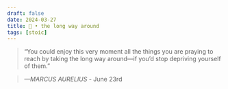 ```yaml
---
draft: false 
date: 2024-03-27
title: 🗿 • the long way around
tags: [stoic]
---
```


>  “You could enjoy this very moment all the things you are praying to reach by taking the long way around—if you’d stop depriving yourself of them.”

> *—MARCUS AURELIUS* - June 23rd